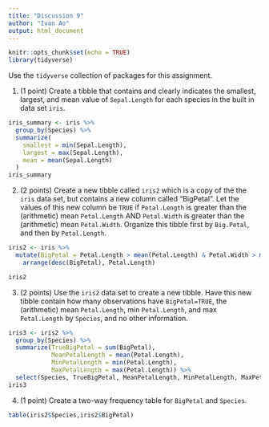 ---
title: "Discussion 9"
author: "Ivan Ao"
output: html_document
---

```{r setup, include=FALSE}
knitr::opts_chunk$set(echo = TRUE)
library(tidyverse)
```

Use the `tidyverse` collection of packages for this assignment.

1) (1 point)  Create a tibble that contains and clearly indicates the smallest, largest, and mean value of `Sepal.Length` for each species in the built in data set `iris`. 
```{r}
iris_summary <- iris %>%
  group_by(Species) %>%
  summarize(
    smallest = min(Sepal.Length),
    largest = max(Sepal.Length),
    mean = mean(Sepal.Length)
  )
iris_summary
```



2) (2 points)  Create a new tibble called `iris2` which is a copy of the the `iris` data set, but contains a new column called "BigPetal".  Let the values of this new column be  `TRUE` if `Petal.Length` is greater than the (arithmetic) mean `Petal.Length` AND `Petal.Width` is greater than the (arithmetic) mean `Petal.Width`. Organize this tibble first by `Big.Petal`, and then by `Petal.Length`. 
```{r}
iris2 <- iris %>%
  mutate(BigPetal = Petal.Length > mean(Petal.Length) & Petal.Width > mean(Petal.Width)) %>%
    arrange(desc(BigPetal), Petal.Length)

iris2


```



3) (2 points) Use the `iris2` data set to create a new tibble.  Have this new tibble contain how many observations have `BigPetal=TRUE`, the (arithmetic) mean `Petal.Length`, min `Petal.Length`, and max `Petal.Length` by `Species`, and no other information.
```{r}
iris3 <- iris2 %>%
  group_by(Species) %>%
  summarize(TrueBigPetal = sum(BigPetal),
            MeanPetalLength = mean(Petal.Length),
            MinPetalLength = min(Petal.Length),
            MaxPetalLength = max(Petal.Length)) %>%
  select(Species, TrueBigPetal, MeanPetalLength, MinPetalLength, MaxPetalLength)
iris3

```


4) (1 point) Create a two-way frequency table for `BigPetal` and `Species`. 
```{r}
table(iris2$Species,iris2$BigPetal)
```




